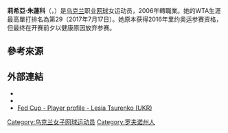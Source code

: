 {{Expand|time=2018-06-08T14:45:06+00:00}}
{{Infobox 网球
|姓名=Lesia Tsurenko
|image= [[File:Lesia_Tsurenko_(15867533834).jpg|250px]]
|国籍={{UKR}}
|生年=1989年
|生日={{birth date and age|mf=yes|1989|5|30}}
|出生地=[[乌克兰|乌克兰]]
|居住地=[[乌克兰|乌克兰]]
|身高=174
|体重=60
|持拍手=右
|反拍=雙手
|转职业年=2006年
|球拍=
|球衣=
|球鞋=
|单打最高排名=29（2017年7月17日）
|双打最高排名=115（2018年5月28日）
|现单打排名=36（2018年8月27日）
|现双打排名=336（2018年8月27日）
|单打冠军头衔=（WTA）4（ITF）6
|双打冠军头衔=（WTA）0（ITF）8
|职业战绩={{tennis record|won=373|lost=249}}
|雙打職業戰績={{tennis record|won=107|lost=65}}
|奖金=$3,310,281[[美元|美元]]
|澳网最好成绩=第三輪（2013）
|法网最好成绩=第四輪（2018）
|温网最好成绩=第三輪（2017）
|美网最好成绩=八強（2018）
|澳網雙打最好成績=第一輪（2014）
|法網雙打最好成績=第一輪（2012,2013,2015,2017）
|溫網雙打最好成績=第一輪（2016）
|美網雙打最好成績=第二輪（2015）
|大满贯个数=
|奥运会最好成绩=
}}

'''莉希亞·朱蓮科'''（{{lang-en|'''Lesia Tsurenko'''}}，{{bd|1989年|5月30日|catIdx=Tsurenko, Lesia}}）是[[乌克兰|乌克兰]]职业[[网球|网球]]女运动员，2006年轉職業。她的WTA生涯最高單打排名為第29（2017年7月17日）。她原本获得2016年里约奥运参赛资格，但最终在开赛前夕以健康原因放弃参赛。

==參考來源==
{{reflist}}

==外部連結==
* {{WTA|14447}}
* {{ITF Profile|id=100069813}}
* [http://www.fedcup.com/en/players/player.aspx?id=800269685 Fed Cup - Player profile - Lesia Tsurenko (UKR)] {{Wayback|url=http://www.fedcup.com/en/players/player.aspx?id=800269685 |date=20161014061309 }}

{{DEFAULTSORT:Tsurenko, Lesia}}
[[Category:乌克兰女子网球运动员|Category:乌克兰女子网球运动员]]
[[Category:罗夫诺州人|Category:罗夫诺州人]]